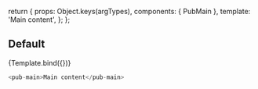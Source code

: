 
<Meta title="pub-main" component={PubMain} />

  return {
    props: Object.keys(argTypes),
    components: { PubMain },
    template: '<pub-main v-bind="$props">Main content</pub-main>',
  };
};

## Default

<Canvas>
  <Story name="Default">{Template.bind({})}</Story>
</Canvas>

```javascript
<pub-main>Main content</pub-main>
```

<ArgsTable story="Default" />
